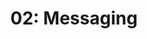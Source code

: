---
title: '02: Messaging'
summary: |
    Establish and blueprint how Ficus messages -- that is, how it communicates its value to its clients and audiences across various channels.
start: 2025-02-17
duration: 5 days
owner:
    image: '@images/avatars/kb.jpg'
    title: kb
status: slated
details:
    -
        title: Activities
        body: |
            - Deduce, test, finalize, and record brand core values from Storyboarding
            - Delineate Ficus' target audiences(s)
            - Create Ficus Brand Narrative
    -
        title: Deliverables
        body: |
            - Ficus Core Values
            - Delineated core audience group
            - Brand Narrative
    -
        title: Readings
        body: |
            - [Brand Communication Framework](https://glossary.logomakershop.com/glossary/what-is-brand-communication-framework)
            - [Voice & Tone](https://brand.dropbox.com/voice-and-tone)
---
